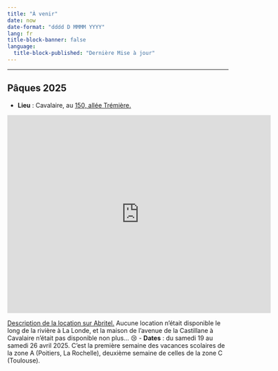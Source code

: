 ```yaml
---
title: "À venir"
date: now
date-format: "dddd D MMMM YYYY"
lang: fr
title-block-banner: false
language:
  title-block-published: "Dernière Mise à jour"
---
```


----

## Pâques 2025


- **Lieu** : Cavalaire, au [150, allée Trémière.](https://maps.app.goo.gl/ARBdEF7RomfWtA4y6)

<iframe src="https://www.google.com/maps/embed?pb=!1m18!1m12!1m3!1d2909.567215352485!2d6.510897013174119!3d43.17660788300228!2m3!1f0!2f0!3f0!3m2!1i1024!2i768!4f13.1!3m3!1m2!1s0x12cece676e4b788d%3A0xe4d8df7233a5d611!2sAll.%20Tr%C3%A9mi%C3%A8re%2C%2083240%20Cavalaire-sur-Mer!5e0!3m2!1sfr!2sfr!4v1731572573722!5m2!1sfr!2sfr" width="600" height="450" style="border:0;" allowfullscreen="" loading="lazy" referrerpolicy="no-referrer-when-downgrade"></iframe>

[Description de la location sur Abritel.](https://www.abritel.fr/location-vacances/p1559446?chkin=2025-04-19&chkout=2025-04-26&d1=2025-04-19&d2=2025-04-26&startDate=2025-04-19&endDate=2025-04-26&x_pwa=1&rfrr=HSR&pwa_ts=1731235639382&referrerUrl=aHR0cHM6Ly93d3cuYWJyaXRlbC5mci9Ib3RlbC1TZWFyY2g%3D&useRewards=false&adults=10&regionId=5820&destination=La%20Croix-Valmer%2C%20Var%2C%20France&destType=BOUNDING_BOX&latLong=43.20652%2C6.568811&total_price=0%2C2763&privacyTrackingState=CAN_TRACK&searchId=f731331e-77e3-472e-af7d-8e094b23e8cf&sort=RECOMMENDED&top_dp=2201&top_cur=EUR&userIntent=&selectedRoomType=33393363&selectedRatePlan=0003c5787f7ffc0e421680a75be28e560c9f&expediaPropertyId=33393363) Aucune location n'était disponible le long de la rivière à La Londe, et la maison de l'avenue de la Castillane à Cavalaire n'était pas disponible non plus... 😢
- **Dates** : du samedi 19 au samedi 26 avril 2025. C'est la première semaine des vacances scolaires de la zone A (Poitiers, La Rochelle), deuxième semaine de celles de la zone C (Toulouse).


<!-- ## Été 2024 -->

<!-- - **Lieu** : plongée depuis Camaret, location au [29 Rue du Vallon, 29160 Crozon](https://www.google.fr/maps/place/29+Rue+du+Vallon,+29160+Crozon/@48.2422406,-4.4903547,17z/data=!4m6!3m5!1s0x4816c14558e67321:0xa6cbfd4677f8f404!8m2!3d48.242415!4d-4.4902283!16s%2Fg%2F11cs842dhp?entry=ttu) -->
<!-- - **Dates** : du samedi 13 au samedi 20 juillet -->

<!-- [Description de la location sur Booking.com](https://sp.booking.com/hotel/fr/ker-seasea-vue-mer-wifi.fr.html?aid=882988&label=adtechclicktripz-link-dcomparetofr-city-M1416272_pub-3127_campaign-4601_xqdz-7b5d51b969d7f7c70c6f8013c2940ff2_los-01_bw-007_lang-fr_curr-EUR_nrm-01_gstadt-02_gstkid-00_clkid-28cdeb005ec4ad5036e94e2e2fb2f2da&sid=81576bb4ed2502ce40882105f4059b69&checkin=2024-07-13;checkout=2024-07-20;dest_id=-1423109;dest_type=city;dist=0;group_adults=10;group_children=0;hapos=1;hpos=1;no_rooms=1;req_adults=10;req_children=0;room1=A%2CA%2CA%2CA%2CA%2CA%2CA%2CA%2CA%2CA;sb_price_type=total;soh=1;sr_order=popularity;srepoch=1712522013;srpvid=60dc908b0f520501;type=total;ucfs=1&#no_availability_msg) -->

<!-- **Horaires des marées à Brest** -->

<!-- ![](img/Coef2024.png){width=65%}  ![](img/Maree2024.png){width=30%} -->


<!-- ## Toussaint 2024 -->

<!-- - **Lieu** : Probablement pas Cavalaire. Marseille ? La Londe ? Ailleurs ? -->
<!-- - **Dates** : du samedi 26 octobre au samedi 2 novembre (semaine prévue initialement), ou du 19 au 26 octobre, selon dispo des uns et des autres -->
